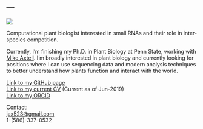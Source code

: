 --- 
---


![](images/index_figure_1-01.png)

Computational plant biologist interested in small RNAs and their role in inter-species competition. 

Currently, I'm finishing my Ph.D. in Plant Biology at Penn State, working with [Mike Axtell](https://sites.psu.edu/axtell/). I'm broadly interested in plant biology and currently looking for positions where I can use sequencing data and modern analysis techniques to better understand how plants function and interact with the world.




[Link to my GitHub page](https://github.com/NateyJay)<br/>
[Link to my current CV](./files/N\ Johnson\ CV\ Jun-2019.pdf) (Current as of Jun-2019)<br/>
[Link to my ORCID](https://orcid.org/0000-0002-5279-9964)<br/>

Contact:<br/>
<jax523@gmail.com><br/>
1-(586)-337-0532<br/>




